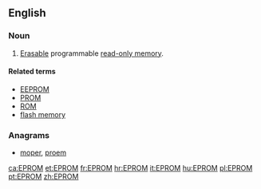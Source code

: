==English==
{{wikipedia}}

===Noun===
{{en-noun}}

# {{label|en|electronics}} [[erasable|Erasable]] programmable [[read-only memory]].

====Related terms====
* [[EEPROM]]
* [[PROM]]
* [[ROM]]
* [[flash memory]]

===Anagrams===
* [[moper#English|moper]], [[proem#English|proem]]

[[ca:EPROM]]
[[et:EPROM]]
[[fr:EPROM]]
[[hr:EPROM]]
[[it:EPROM]]
[[hu:EPROM]]
[[pl:EPROM]]
[[pt:EPROM]]
[[zh:EPROM]]